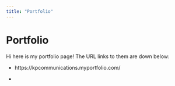 ```yaml
---
title: "Portfolio"
---
```


# Portfolio 

Hi here is my portfolio page! The URL links to them are down below:

-   https://kpcommunications.myportfolio.com/

-   

# 
